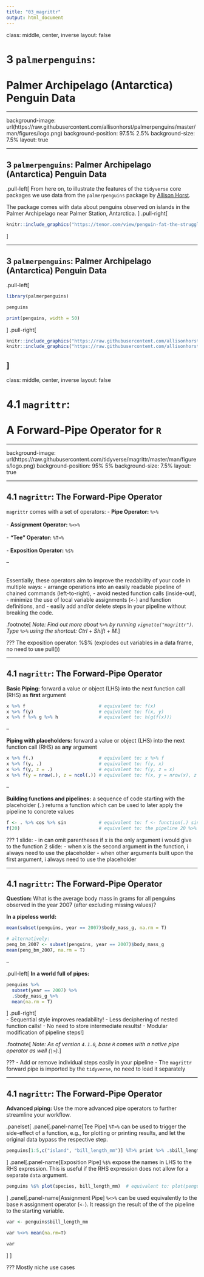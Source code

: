 ```yaml
---
title: "03_magrittr"
output: html_document
---
```


class: middle, center, inverse
layout: false

# 3 `palmerpenguins`:<br><br>Palmer Archipelago (Antarctica) Penguin Data

---

background-image: url(https://raw.githubusercontent.com/allisonhorst/palmerpenguins/master/man/figures/logo.png)
background-position: 97.5% 2.5%
background-size: 7.5%
layout: true

---

## 3 `palmerpenguins`: Palmer Archipelago<br>(Antarctica) Penguin Data
.pull-left[
From here on, to illustrate the features of the `tidyverse` core packages we use data from the `palmerpenguins` package by [Allison Horst](https://allisonhorst.github.io/palmerpenguins/).

The package comes with data about penguins observed on islands in the Palmer Archipelago near Palmer Station, Antarctica.
]
.pull-right[
```r
knitr::include_graphics("https://tenor.com/view/penguin-fat-the-struggle-is-real-lazy-gif-4242854.gif")
```
]

---

## 3 `palmerpenguins`: Palmer Archipelago<br>(Antarctica) Penguin Data

.pull-left[
```r
library(palmerpenguins)

penguins
```
```r
print(penguins, width = 50)
```
]
.pull-right[
```r
knitr::include_graphics("https://raw.githubusercontent.com/allisonhorst/palmerpenguins/master/man/figures/lter_penguins.png")
knitr::include_graphics("https://raw.githubusercontent.com/allisonhorst/palmerpenguins/master/man/figures/culmen_depth.png")
```
]
---

class: middle, center, inverse
layout: false

# 4.1 `magrittr`:<br><br>A Forward-Pipe Operator for `R`

---

background-image: url(https://raw.githubusercontent.com/tidyverse/magrittr/master/man/figures/logo.png)
background-position: 95% 5%
background-size: 7.5%
layout: true

---

## 4.1 `magrittr`: The Forward-Pipe Operator

`magrittr` comes with a set of operators:
- **Pipe Operator:** `%>%`<br><br>
- **Assignment Operator:** `%<>%`<br><br>
- **"Tee" Operator:** `%T>%`<br><br>
- **Exposition Operator:** `%$%`

--

<br>
Essentially, these operators aim to improve the readability of your code in multiple ways:
- arrange operations into an easily readable pipeline of chained commands (left-to-right),
- avoid nested function calls (inside-out), 
- minimize the use of local variable assignments (`<-`) and function definitions, and
- easily add and/or delete steps in your pipeline without breaking the code.

.footnote[
*Note: Find out more about `%>%` by running `vignette("magrittr")`. Type `%>%` using the shortcut: Ctrl + Shift + M.*
]

???
The exposition operator: %$% (explodes out variables in a data frame, no need to use pull())

---

## 4.1 `magrittr`: The Forward-Pipe Operator

**Basic Piping:** forward a value or object (LHS) into the next function call (RHS) as **first** argument
```r
x %>% f                           # equivalent to: f(x)
x %>% f(y)                        # equivalent to: f(x, y)
x %>% f %>% g %>% h               # equivalent to: h(g(f(x)))
```

--

**Piping with placeholders:** forward a value or object (LHS) into the next function call (RHS) as **any** argument
```r
x %>% f(.)                        # equivalent to: x %>% f
x %>% f(y, .)                     # equivalent to: f(y, x)
x %>% f(y, z = .)                 # equivalent to: f(y, z = x)
x %>% f(y = nrow(.), z = ncol(.)) # equivalent to: f(x, y = nrow(x), z = ncol(x))
```

--

**Building functions and pipelines:** a sequence of code starting with the placeholder (`.`) returns a function which can be used to later apply the pipeline to concrete values
```r
f <- . %>% cos %>% sin            # equivalent to: f <- function(.) sin(cos(.))
f(20)                             # equivalent to: the pipeline 20 %>% cos %>% sin
```

???
1 slide:
- in can omit parentheses if x is the only argument i would give to the function
2 slide:
- when x is the second argument in the function, i always need to use the placeholder
- when other arguments built upon the first argument, i always need to use the placeholder

---

## 4.1 `magrittr`: The Forward-Pipe Operator

**Question:** What is the average body mass in grams for all penguins observed in the year 2007 (after excluding missing values)?

**In a pipeless world:**
```r
mean(subset(penguins, year == 2007)$body_mass_g, na.rm = T)

# alternatively:
peng_bm_2007 <- subset(penguins, year == 2007)$body_mass_g
mean(peng_bm_2007, na.rm = T)
```

--

.pull-left[
**In a world full of pipes:**
```r
penguins %>% 
  subset(year == 2007) %>% 
  .$body_mass_g %>% 
  mean(na.rm = T)
```
]
.pull-right[
<br>
- Sequential style improves readability!
- Less deciphering of nested function calls!
- No need to store intermediate results!
- Modular modification of pipeline steps!
]

.footnote[
*Note: As of version `4.1.0`, base `R` comes with a native pipe operator as well (`|>`).*
]

???
- Add or remove individual steps easily in your pipeline
- The `magrittr` forward pipe is imported by the `tidyverse`, no need to load it separately

---

## 4.1 `magrittr`: The Forward-Pipe Operator

**Advanced piping:** Use the more advanced pipe operators to further streamline your workflow.

.panelset[
.panel[.panel-name[Tee Pipe]
`%T>%` can be used to trigger the side-effect of a function, e.g., for plotting or printing results, and let the original data bypass the respective step.
```r
penguins[1:5,c("island", "bill_length_mm")] %T>% print %>% .$bill_length_mm %>% mean(na.rm=T)
```
]
.panel[.panel-name[Exposition Pipe]
`%$%` expose the names in LHS to the RHS expression. This is useful if the RHS expression does not allow for a separate `data` argument.
```r
penguins %$% plot(species, bill_length_mm)  # equivalent to: plot(penguins$species, penguins$bill_length_mm)
```
]
.panel[.panel-name[Assignment Pipe]
`%<>%` can be used equivalently to the base `R` assignment operator (`<-`). It reassign the result of the of the pipeline to the starting variable.
```r
var <- penguins$bill_length_mm

var %<>% mean(na.rm=T)

var
```
]
]

???
Mostly niche use cases
